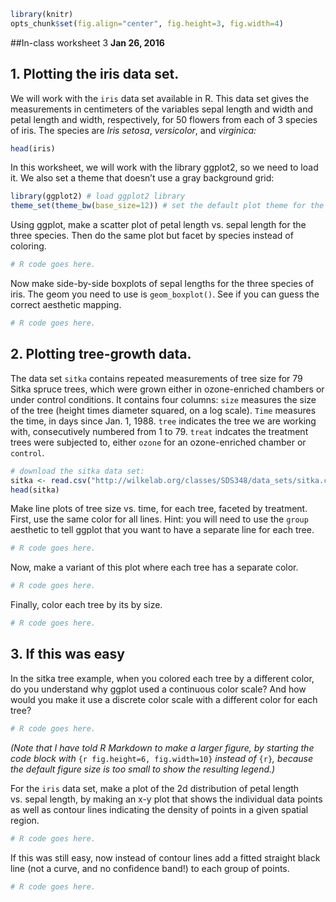 ```r
library(knitr)
opts_chunk$set(fig.align="center", fig.height=3, fig.width=4)
```
##In-class worksheet 3
**Jan 26, 2016**

## 1. Plotting the iris data set.

We will work with the `iris` data set available in R. This data set gives the measurements in centimeters of the variables sepal length and width and petal length and width, respectively, for 50 flowers from each of 3 species of iris. The species are *Iris setosa*, *versicolor*, and *virginica:*

```r
head(iris)
```

In this worksheet, we will work with the library ggplot2, so we need to load it. We also set a theme that doesn't use a gray background grid:
```r
library(ggplot2) # load ggplot2 library
theme_set(theme_bw(base_size=12)) # set the default plot theme for the ggplot2 library
```

Using ggplot, make a scatter plot of petal length vs. sepal length for the three species. Then do the same plot but facet by species instead of coloring.
```r
# R code goes here.
```

Now make side-by-side boxplots of sepal lengths for the three species of iris. The geom you need to use is `geom_boxplot()`. See if you can guess the correct aesthetic mapping.
```r
# R code goes here.
```

## 2. Plotting tree-growth data.
The data set `sitka` contains repeated measurements of tree size for 79 Sitka spruce trees, which were grown either in ozone-enriched chambers or under control conditions. It contains four columns: `size` measures the size of the tree (height times diameter squared, on a log scale). `Time` measures the time, in days since Jan. 1, 1988. `tree` indicates the tree we are working with, consecutively numbered from 1 to 79. `treat` indcates the treatment trees were subjected to, either `ozone` for an ozone-enriched chamber or `control`.

```r
# download the sitka data set:
sitka <- read.csv("http://wilkelab.org/classes/SDS348/data_sets/sitka.csv")
head(sitka)
```

Make line plots of tree size vs. time, for each tree, faceted  by treatment. First, use the same color for all lines. Hint: you will need to use the `group` aesthetic to tell ggplot that you want to have a separate line for each tree.
```r
# R code goes here.
```

Now, make a variant of this plot where each tree has a separate color.
```r
# R code goes here.
```

Finally, color each tree by its by size.
```r
# R code goes here.
```

## 3. If this was easy

In the sitka tree example, when you colored each tree by a different color, do you understand why ggplot used a continuous color scale? And how would you make it use a discrete color scale with a different color for each tree?

```r
# R code goes here.
```

*(Note that I have told R Markdown to make a larger figure, by starting the code block with* `{r fig.height=6, fig.width=10}` *instead of* `{r}`*, because the default figure size is too small to show the resulting legend.)*

For the `iris` data set, make a plot of the 2d distribution of petal length vs. sepal length, by making an x-y plot that shows the individual data points as well as contour lines indicating the density of points in a given spatial region.
```r
# R code goes here.
```

If this was still easy, now instead of contour lines add a fitted straight black line (not a curve, and no confidence band!) to each group of points.
```r
# R code goes here.                                                 
```
